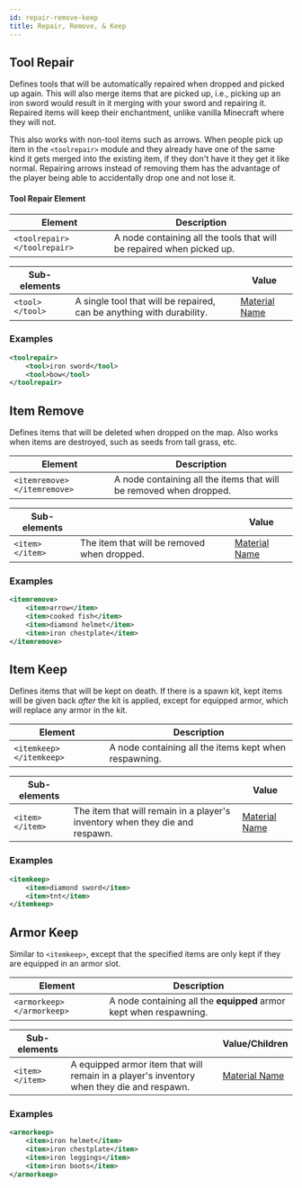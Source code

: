 ```yaml
---
id: repair-remove-keep
title: Repair, Remove, & Keep
---
```


## Tool Repair

Defines tools that will be automatically repaired when dropped and picked up again.
This will also merge items that are picked up, i.e., picking up an iron sword would result in it merging with your sword and repairing it.
Repaired items will keep their enchantment, unlike vanilla Minecraft where they will not.

This also works with non-tool items such as arrows.
When people pick up item in the `<toolrepair>` module and they already have one of the same kind it gets merged into the existing item, if they don't have it they get it like normal.
Repairing arrows instead of removing them has the advantage of the player being able to accidentally drop one and not lose it.

#### Tool Repair Element

| Element | Description |
|---|---|
| `<toolrepair> </toolrepair>` | A node containing all the tools that will be repaired when picked up. |

| Sub-elements | | Value |
|---|---|---|
| `<tool> </tool>` | A single tool that will be repaired, can be anything with durability. | [Material Name](/docs/reference/items/inventory#material-matchers) |

### Examples

```xml
<toolrepair>
    <tool>iron sword</tool>
    <tool>bow</tool>
</toolrepair>
```

## Item Remove

Defines items that will be deleted when dropped on the map. Also works when items are destroyed, such as seeds from tall grass, etc.

| Element | Description |
|---|---|
| `<itemremove> </itemremove>` | A node containing all the items that will be removed when dropped. |

| Sub-elements | | Value |
|---|---|---|
| `<item> </item>` | The item that will be removed when dropped. | [Material Name](/docs/reference/items/inventory#material-matchers) |

### Examples

```xml
<itemremove>
    <item>arrow</item>
    <item>cooked fish</item>
    <item>diamond helmet</item>
    <item>iron chestplate</item>
</itemremove>
```

## Item Keep

Defines items that will be kept on death.
If there is a spawn kit, kept items will be given back *after* the kit is applied, except for equipped armor, which will replace any armor in the kit.

| Element | Description |
|---|---|
| `<itemkeep> </itemkeep>` | A node containing all the items kept when respawning. |

| Sub-elements | | Value |
|---|---|---|
| `<item> </item>` | The item that will remain in a player's inventory when they die and respawn. | [Material Name](/docs/reference/items/inventory#material-matchers) |

### Examples

```xml
<itemkeep>
    <item>diamond sword</item>
    <item>tnt</item>
</itemkeep>
```

## Armor Keep

Similar to `<itemkeep>`, except that the specified items are only kept if they are equipped in an armor slot.

| Element | Description |
|---|---|
| `<armorkeep> </armorkeep>` | A node containing all the **equipped** armor kept when respawning. |

| Sub-elements | | Value/Children |
|---|---|---|
| `<item> </item>` | A equipped armor item that will remain in a player's inventory when they die and respawn. | [Material Name](/docs/reference/items/inventory#material-matchers) |

### Examples

```xml
<armorkeep>
    <item>iron helmet</item>
    <item>iron chestplate</item>
    <item>iron leggings</item>
    <item>iron boots</item>
</armorkeep>
```
